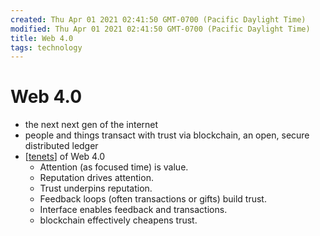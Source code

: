 ```yaml
---
created: Thu Apr 01 2021 02:41:50 GMT-0700 (Pacific Daylight Time)
modified: Thu Apr 01 2021 02:41:50 GMT-0700 (Pacific Daylight Time)
title: Web 4.0
tags: technology
---
```


# Web 4.0

- the next next gen of the internet
- people and things transact with trust via blockchain, an open, secure distributed ledger
- [[tenets]] of Web 4.0
  - Attention (as focused time) is value.
  - Reputation drives attention.
  - Trust underpins reputation.
  - Feedback loops (often transactions or gifts) build trust.
  - Interface enables feedback and transactions.
  - blockchain effectively cheapens trust.

[//begin]: # 'Autogenerated link references for markdown compatibility'
[tenets]: tenets 'tenets'
[//end]: # 'Autogenerated link references'
